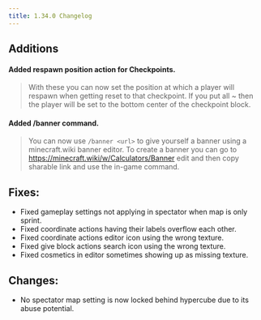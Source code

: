 ```yaml
---
title: 1.34.0 Changelog
---
```


## Additions

#### Added respawn position action for Checkpoints.
> With these you can now set the position at which a player will respawn when getting reset to that checkpoint. 
> If you put all ~ then the player will be set to the bottom center of the checkpoint block.

#### Added /banner command.
> You can now use `/banner <url>` to give yourself a banner using a minecraft.wiki banner editor.
> To create a banner you can go to https://minecraft.wiki/w/Calculators/Banner edit and then copy sharable link and use the in-game command.

## Fixes:

- Fixed gameplay settings not applying in spectator when map is only sprint.
- Fixed coordinate actions having their labels overflow each other.
- Fixed coordinate actions editor icon using the wrong texture.
- Fixed give block actions search icon using the wrong texture.
- Fixed cosmetics in editor sometimes showing up as missing texture.

## Changes:

- No spectator map setting is now locked behind hypercube due to its abuse potential.